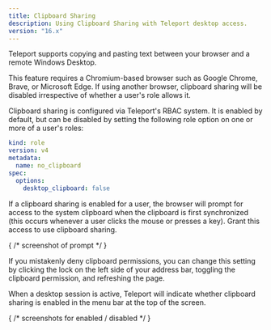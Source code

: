 ```yaml
---
title: Clipboard Sharing
description: Using Clipboard Sharing with Teleport desktop access.
version: "16.x"
---
```


Teleport supports copying and pasting text between your browser and a remote
Windows Desktop.

<Note>
  This feature requires a Chromium-based browser such as Google Chrome, Brave,
  or Microsoft Edge. If using another browser, clipboard sharing will be disabled
  irrespective of whether a user's role allows it.
</Note>

Clipboard sharing is configured via Teleport's RBAC system. It is enabled by default,
but can be disabled by setting the following role option on one or more of a user's
roles:

```yaml
kind: role
version: v4
metadata:
  name: no_clipboard
spec:
  options:
    desktop_clipboard: false
```

If a clipboard sharing is enabled for a user, the browser will prompt for access
to the system clipboard when the clipboard is first synchronized (this occurs whenever
a user clicks the mouse or presses a key). Grant this access to use clipboard sharing.

{
    /* screenshot of prompt */
}

If you mistakenly deny clipboard permissions, you can change this setting by
clicking the lock on the left side of your address bar, toggling the clipboard
permission, and refreshing the page.

When a desktop session is active, Teleport will indicate whether clipboard sharing
is enabled in the menu bar at the top of the screen.

{
    /* screenshots for enabled / disabled */
}
